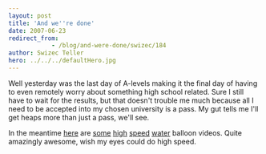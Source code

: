 ```yaml
---
layout: post
title: 'And we''re done'
date: 2007-06-23
redirect_from: 
            - /blog/and-were-done/swizec/184
author: Swizec Teller
hero: ../../../defaultHero.jpg
---
```

Well yesterday was the last day of A-levels making it the final day of having to even remotely worry about something high school related. Sure I still have to wait for the results, but that doesn't trouble me much because all I need to be accepted into my chosen university is a pass. My gut tells me I'll get heaps more than just a pass, we'll see.

In the meantime [here](http://uk.youtube.com/watch?v=XngQJzAmVm8) are [some](http://uk.youtube.com/watch?v=4luRhIxvAX8) [high](http://uk.youtube.com/watch?v=n3g5MKeqBwI) [speed](http://uk.youtube.com/watch?v=66qZq_8eP20) [water](http://uk.youtube.com/watch?v=WWjRzy-pTsE) balloon videos. Quite amazingly awesome, wish my eyes could do high speed.